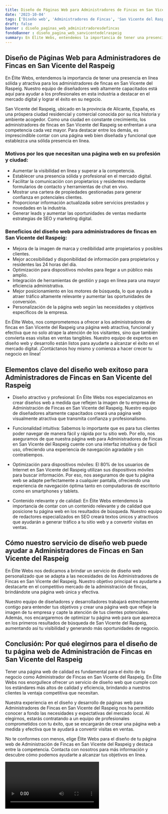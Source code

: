 ```yaml
---
title: Diseño de Páginas Web para Administradores de Fincas en San Vicente del Raspeig
date: '2023-10-04'
tags: ['Diseño web', 'Administradores de Fincas', 'San Vicente del Raspeig']
draft: false
banner : diseño_paginas_web_administradoresdefincas
fondoBanner : diseño_pagina_web_sanvicentedelraspeig
summary: En Élite Webs, entendemos la importancia de tener una presencia en línea sólida y atractiva para los administradores de fincas en San Vicente del Raspeig. Nuestro equipo de diseñadores web altamente capacitados está aquí para ayudar a los profesionales en esta industria a destacar en el mercado digital y lograr el éxito en su negocio.
---
```


## **Diseño de Páginas Web para Administradores de Fincas en San Vicente del Raspeig**

En Élite Webs, entendemos la importancia de tener una presencia en línea sólida y atractiva para los administradores de fincas en San Vicente del Raspeig. Nuestro equipo de diseñadores web altamente capacitados está aquí para ayudar a los profesionales en esta industria a destacar en el mercado digital y lograr el éxito en su negocio.

San Vicente del Raspeig, ubicado en la provincia de Alicante, España, es una próspera ciudad residencial y comercial conocida por su rica historia y ambiente acogedor. Como una ciudad en constante crecimiento, los administradores de fincas en San Vicente del Raspeig se enfrentan a una competencia cada vez mayor. Para destacar entre los demás, es imprescindible contar con una página web bien diseñada y funcional que establezca una sólida presencia en línea.

### **Motivos por los que necesitan una página web en su profesión y ciudad:**

- Aumentar la visibilidad en línea y superar a la competencia.
- Establecer una presencia sólida y profesional en el mercado digital.
- Facilitar la comunicación con propietarios y residentes mediante formularios de contacto y herramientas de chat en vivo.
- Mostrar una cartera de propiedades gestionadas para generar confianza en potenciales clientes.
- Proporcionar información actualizada sobre servicios prestados y novedades en la industria.
- Generar leads y aumentar las oportunidades de ventas mediante estrategias de SEO y marketing digital.

### **Beneficios del diseño web para administradores de fincas en San Vicente del Raspeig:**

- Mejora de la imagen de marca y credibilidad ante propietarios y posibles clientes.
- Mejor accesibilidad y disponibilidad de información para propietarios y residentes las 24 horas del día.
- Optimización para dispositivos móviles para llegar a un público más amplio.
- Integración de herramientas de gestión y pago en línea para una mayor eficiencia administrativa.
- Mejor posicionamiento en los motores de búsqueda, lo que ayuda a atraer tráfico altamente relevante y aumentar las oportunidades de conversión.
- Personalización de la página web según las necesidades y objetivos específicos de la empresa.

En Élite Webs, nos comprometemos a ofrecer a los administradores de fincas en San Vicente del Raspeig una página web atractiva, funcional y efectiva que no solo atrape la atención de los visitantes, sino que también convierta esas visitas en ventas tangibles. Nuestro equipo de expertos en diseño web y desarrollo están listos para ayudarte a alcanzar el éxito en el mercado digital. ¡Contáctanos hoy mismo y comienza a hacer crecer tu negocio en línea!

<GifSeo />

<Cta />

## Elementos clave del diseño web exitoso para Administradores de Fincas en San Vicente del Raspeig

- Diseño atractivo y profesional: En Élite Webs nos especializamos en crear diseños web a medida que reflejen la imagen de tu empresa de Administración de Fincas en San Vicente del Raspeig. Nuestro equipo de diseñadores altamente capacitados creará una página web visualmente atractiva que transmita confianza y profesionalismo.

- Funcionalidad intuitiva: Sabemos lo importante que es para tus clientes poder navegar de manera fácil y rápida por tu sitio web. Por ello, nos aseguramos de que nuestra página web para Administradores de Fincas en San Vicente del Raspeig cuente con una interfaz intuitiva y de fácil uso, ofreciendo una experiencia de navegación agradable y sin contratiempos.

- Optimización para dispositivos móviles: El 80% de los usuarios de Internet en San Vicente del Raspeig utilizan sus dispositivos móviles para buscar información. Por eso, nos aseguramos de que tu página web se adapte perfectamente a cualquier pantalla, ofreciendo una experiencia de navegación óptima tanto en computadoras de escritorio como en smartphones y tablets.

- Contenido relevante y de calidad: En Élite Webs entendemos la importancia de contar con un contenido relevante y de calidad que posicione tu página web en los resultados de búsqueda. Nuestro equipo de redactores especializados en SEO creará textos únicos y atractivos que ayudarán a generar tráfico a tu sitio web y a convertir visitas en ventas.

## Cómo nuestro servicio de diseño web puede ayudar a Administradores de Fincas en San Vicente del Raspeig

En Élite Webs nos dedicamos a brindar un servicio de diseño web personalizado que se adapta a las necesidades de los Administradores de Fincas en San Vicente del Raspeig. Nuestro objetivo principal es ayudarte a destacarte en el competitivo mercado de la administración de fincas, brindándote una página web única y efectiva.

Nuestro equipo de diseñadores y desarrolladores trabajará estrechamente contigo para entender tus objetivos y crear una página web que refleje la imagen de tu empresa y capte la atención de tus clientes potenciales. Además, nos encargaremos de optimizar tu página web para que aparezca en los primeros resultados de búsqueda de San Vicente del Raspeig, aumentando así tu visibilidad y generando más oportunidades de negocio.

## Conclusión: Por qué elegirnos para el diseño de tu página web de Administración de Fincas en San Vicente del Raspeig

Tener una página web de calidad es fundamental para el éxito de tu negocio como Administrador de Fincas en San Vicente del Raspeig. En Élite Webs nos enorgullece ofrecer un servicio de diseño web que cumple con los estándares más altos de calidad y eficiencia, brindando a nuestros clientes la ventaja competitiva que necesitan.

Nuestra experiencia en el diseño y desarrollo de páginas web para Administradores de Fincas en San Vicente del Raspeig nos ha permitido conocer a fondo las necesidades y expectativas del mercado local. Al elegirnos, estarás contratando a un equipo de profesionales comprometidos con tu éxito, que se encargarán de crear una página web a medida y efectiva que te ayudará a convertir visitas en ventas.

No te conformes con menos, elige Élite Webs para el diseño de tu página web de Administración de Fincas en San Vicente del Raspeig y destaca entre la competencia. Contacta con nosotros para más información y descubre cómo podemos ayudarte a alcanzar tus objetivos en línea.

<Video />

<CtaBot job='Administradores de Fincas' city='San Vicente del Raspeig'/>

<Gmaps query='San Vicente del Raspeig+españa+maps' />